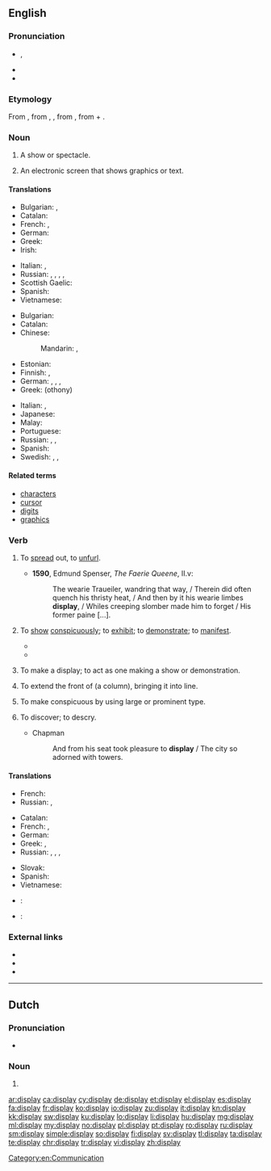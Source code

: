 ==English==
{{wikipedia|dab=display}}

===Pronunciation===
* {{enPR|dĭsplā'}}, {{IPA|/dɪsˈpleɪ/}}
* {{audio|En-us-display.ogg|Audio (US)}}
* {{rhymes|eɪ}}

===Etymology===
From {{etyl|enm|en}}, from {{etyl|fro|en}} {{term|lang=fro|despleier}}, {{term|lang=fro|desploier}}, from {{etyl|ML.|en}} {{term|lang=la|displicare||to unfold, display}}, from {{etyl|la|en}} {{term|lang=la|dis-||apart}} + {{term|lang=la|plicare||to fold}}.

===Noun===
{{en-noun}}

# A show or spectacle.
# {{context|computing|lang=en}} An electronic screen that shows graphics or text.

====Translations====
{{trans-top|spectacle}}
* Bulgarian: {{t+|bg|излагане|n}}, {{t+|bg|показ|m}}
* Catalan: {{t+|ca|espectacle|m}}
* French: {{t+|fr|représentation|f}}, {{t+|fr|spectacle|m}}
* German: {{t|de|Vorführung|f}}
* Greek: {{t+|el|παράσταση|sc=Grek}}
* Irish: {{t|ga|taispeántas|m}}
{{trans-mid}}
* Italian: {{t+|it|rappresentazione|f}}, {{t+|it|saggio|m}}
* Russian: {{t+|ru|показ|m|tr=pokáz}}, {{t+|ru|шоу|n|tr=šóu}}, {{t+|ru|представление|n|tr=predstavlénije|sc=Cyrl}}, {{t+|ru|зрелище|n|tr=zrélišče|sc=Cyrl}}, {{t+|ru|демонстрация|f|tr=demonstrácija|sc=Cyrl}}
* Scottish Gaelic: {{t|gd|taisbeanadh|m}}
* Spanish: {{t+|es|espectáculo|m}}
* Vietnamese: {{t+|vi|biểu hiện}}
{{trans-bottom}}

{{trans-top|electronic screen}}
* Bulgarian: {{t|bg|монитор|m}}
* Catalan: {{t+|ca|monitor|m}}
* Chinese:
*: Mandarin: {{t+|cmn|顯示器|sc=Hani}}, {{t|cmn|显示器|tr=xiǎnshìqì|sc=Hani}}
* Estonian: {{t+|et|kuvar}}
* Finnish: {{t+|fi|näyttö}}, {{t+|fi|monitori}}
* German: {{t+|de|Display|n}}, {{t+|de|Monitor|m}}, {{t+|de|Bildschirm}}, {{t+|de|Anzeige|f}}
* Greek: {{t+|el|οθόνη|f}} (othony)
{{trans-mid}}
* Italian: {{t|it|schermo|m}}, {{t+|it|video|m}}
* Japanese: {{t|ja|ディスプレイ|tr=disupurei|sc=Jpan}}
* Malay: {{t|ms|paparan}}
* Portuguese: {{t+|pt|monitor|m}}
* Russian: {{t+|ru|дисплей|m|tr=displéj, displɛ́j|sc=Cyrl}}, {{t+|ru|монитор|m|tr=monitór}}, {{t+|ru|экран|m|tr=ekrán|sc=Cyrl}}
* Spanish: {{t+|es|monitor|m}}
* Swedish: {{t+|sv|bildskärm|c}}, {{t+|sv|monitor|c}}, {{t+|sv|display}}
{{trans-bottom}}

====Related terms====
* [[character]]s
* [[cursor]]
* [[digit]]s
* [[graphics]]

===Verb===
{{en-verb}}

# {{context|obsolete|lang=en}} To [[spread]] out, to [[unfurl]].
#* '''1590''', Edmund Spenser, ''The Faerie Queene'', II.v:
#*: The wearie Traueiler, wandring that way, / Therein did often quench his thristy heat, / And then by it his wearie limbes '''display''', / Whiles creeping slomber made him to forget / His former paine [...].
# {{context|transitive|lang=en}} To [[show]] [[conspicuously]]; to [[exhibit]]; to [[demonstrate]]; to [[manifest]].
#* {{quote-book|year=1918|author={{w|W. B. Maxwell}}|chapter=12
|title=[http://openlibrary.org/works/OL1097634W The Mirror and the Lamp]
|passage=All this was extraordinarily distasteful to Churchill. It was ugly, gross. Never before had he felt such repulsion when the vicar '''displayed''' his characteristic bluntness or coarseness of speech. In the present connexion&nbsp;[&hellip;] such talk had been distressingly out of place.}}
#* {{quote-book|year=1963|author={{w|Margery Allingham}}|title={{w|The China Governess}}
|chapter=1|url=http://openlibrary.org/works/OL2004261W
|passage=The huge square box, parquet-floored and high-ceilinged, had been arranged to '''display''' a suite of bedroom furniture designed and made in the halcyon days of the last quarter of the nineteenth century,&nbsp;[&hellip;].}}
# {{context|intransitive|lang=en}} To make a display; to act as one making a show or demonstration.
#: {{rfquotek|Shakespeare}}
# {{cx|military|lang=en}} To extend the front of (a column), bringing it into line.
#: {{rfquotek|Farrow}}
# {{cx|printing|dated|lang=en}} To make conspicuous by using large or prominent type.
# {{cx|obsolete|lang=en}} To discover; to descry.
#* Chapman
#*: And from his seat took pleasure to '''display''' / The city so adorned with towers.

====Translations====
{{trans-top|to spread out}}
* French: {{t+|fr|étaler}}
* Russian: {{t+|ru|выставлять|tr=vystavljátʹ|sc=Cyrl}} {{impf}}, {{t+|ru|выставить|tr=výstavitʹ|sc=Cyrl}} {{pf.}}
{{trans-mid}}
{{trans-bottom}}

{{trans-top|to show conspicuously}}
* Catalan: {{t+|ca|exhibir}}
* French: {{t+|fr|afficher}}, {{t+|fr|étaler}}
* German: {{t+|de|anzeigen}}
* Greek: {{t+|el|παρουσιάζω|sc=Grek}}, {{t+|el|προβάλλω|sc=Grek}}
* Russian: {{t+|ru|отображать|tr=otobražátʹ|sc=Cyrl}} {{impf}}, {{t+|ru|отобразить|tr=otobrazítʹ|sc=Cyrl}} {{pf.}}, {{t+|ru|показывать|tr=pokázyvatʹ|sc=Cyrl}} {{impf}}, {{t+|ru|показать|tr=pokazátʹ|sc=Cyrl}} {{pf.}}
{{trans-mid}}
* Slovak: {{t|sk|zobraziť}}
* Spanish: {{t+|es|exhibir}}
* Vietnamese: {{t+|vi|trưng bày}}
{{trans-bottom}}

{{checktrans-top}}
* {{ttbc|bg}}: {{t+|bg|показвам|sc=Cyrl}}
* {{ttbc|cy}}: {{t+|cy|arddangos}}
{{trans-bottom}}

===External links===
* {{R:Webster 1913}}
* {{R:Century 1911}}
* {{R:OneLook}}

[[Category:en:Communication]]

----

==Dutch==

===Pronunciation===
* {{IPA|/ˈdɪspleɪ/|lang=nl}}

===Noun===
{{nl-noun|f|g2=n|displays|displaytje}}

# {{l/en|display}}

[[ar:display]]
[[ca:display]]
[[cy:display]]
[[de:display]]
[[et:display]]
[[el:display]]
[[es:display]]
[[fa:display]]
[[fr:display]]
[[ko:display]]
[[io:display]]
[[zu:display]]
[[it:display]]
[[kn:display]]
[[kk:display]]
[[sw:display]]
[[ku:display]]
[[lo:display]]
[[li:display]]
[[hu:display]]
[[mg:display]]
[[ml:display]]
[[my:display]]
[[no:display]]
[[pl:display]]
[[pt:display]]
[[ro:display]]
[[ru:display]]
[[sm:display]]
[[simple:display]]
[[so:display]]
[[fi:display]]
[[sv:display]]
[[tl:display]]
[[ta:display]]
[[te:display]]
[[chr:display]]
[[tr:display]]
[[vi:display]]
[[zh:display]]